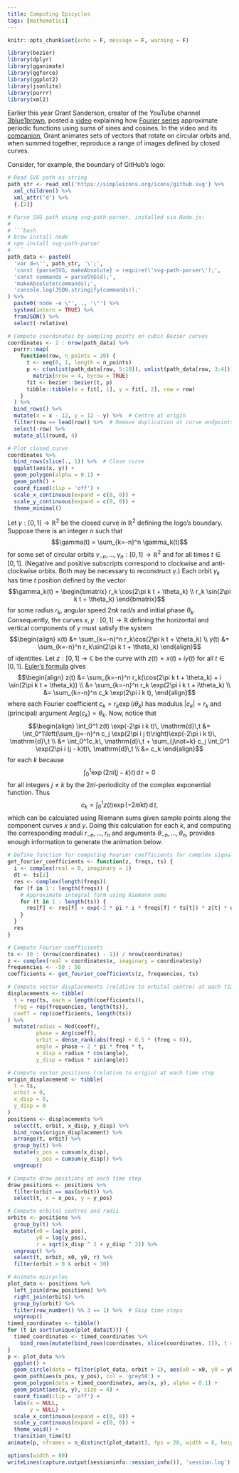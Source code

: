 ```yaml
---
title: Computing Epicycles
tags: [mathematics]
---
```


```r
knitr::opts_chunk$set(echo = F, message = F, warning = F)

library(bezier)
library(dplyr)
library(gganimate)
library(ggforce)
library(ggplot2)
library(jsonlite)
library(purrr)
library(xml2)
```

Earlier this year Grant Sanderson, creator of the YouTube channel [3blue1brown](https://www.3blue1brown.com), posted a [video](https://www.youtube.com/watch?v=r6sGWTCMz2k) explaining how [Fourier series](http://mathworld.wolfram.com/FourierSeries.html) approximate periodic functions using sums of sines and cosines.
In the video and its [companion](https://www.youtube.com/watch?v=-qgreAUpPwM), Grant animates sets of vectors that rotate on circular orbits and, when summed together, reproduce a range of images defined by closed curves.

Consider, for example, the boundary of GitHub's logo:

```r

# Read SVG path as string
path_str <- read_xml('https://simpleicons.org/icons/github.svg') %>%
  xml_children() %>%
  xml_attr('d') %>%
  {.[2]}

# Parse SVG path using svg-path-parser, installed via Node.js:
#
# ```bash
# brew install node
# npm install svg-path-parser
# ```
path_data <- paste0(
  'var d=\'', path_str, '\';',
  'const {parseSVG, makeAbsolute} = require(\'svg-path-parser\');',
  'const commands = parseSVG(d);',
  'makeAbsolute(commands);',
  'console.log(JSON.stringify(commands));'
) %>%
  paste0('node -e \"', ., '\"') %>%
  system(intern = TRUE) %>%
  fromJSON() %>%
  select(-relative)

# Compute coordinates by sampling points on cubic Bezier curves
coordinates <- 2 : nrow(path_data) %>%
  purrr::map(
    function(row, n_points = 20) {
      t <- seq(0, 1, length = n_points)
      p <- c(unlist(path_data[row, 5:10]), unlist(path_data[row, 3:4])) %>%
        matrix(nrow = 4, byrow = TRUE)
      fit <- bezier::bezier(t, p)
      tibble::tibble(x = fit[, 1], y = fit[, 2], row = row)
    }
  ) %>%
  bind_rows() %>%
  mutate(x = x - 12, y = 12 - y) %>%  # Centre at origin
  filter(row == lead(row)) %>%  # Remove duplication at curve endpoints
  select(-row) %>%
  mutate_all(round, 4)

# Plot closed curve
coordinates %>%
  bind_rows(slice(., 1)) %>%  # Close curve
  ggplot(aes(x, y)) +
  geom_polygon(alpha = 0.1) +
  geom_path() +
  coord_fixed(clip = 'off') +
  scale_x_continuous(expand = c(0, 0)) +
  scale_y_continuous(expand = c(0, 0)) +
  theme_minimal()
```

Let $\gamma:[0,1]\to\mathbb{R}^2$ be the closed curve in $\mathbb{R}^2$ defining the logo's boundary.
Suppose there is an integer $n$ such that
$$\gamma(t) = \sum_{k=-n}^n \gamma_k(t)$$
for some set of circular orbits $\gamma_{-n},\ldots,\gamma_n:[0,1]\to\mathbb{R}^2$ and for all times $t\in[0,1]$.
(Negative and positive subscripts correspond to clockwise and anti-clockwise orbits.
Both may be necessary to reconstruct $\gamma$.)
Each orbit $\gamma_k$ has time $t$ position defined by the vector
$$\gamma_k(t) = \begin{bmatrix} r_k \cos(2\pi k t + \theta_k) \\ r_k \sin(2\pi k t + \theta_k) \end{bmatrix}$$
for some radius $r_k$, angular speed $2\pi k$ rad/s and initial phase $\theta_k$.
Consequently, the curves $x,y:[0,1]\to\mathbb{R}$ defining the horizontal and vertical components of $\gamma$ must satisfy the system
$$\begin{align} x(t) &= \sum_{k=-n}^n r_k\cos(2\pi k t + \theta_k) \\ y(t) &= \sum_{k=-n}^n r_k\sin(2\pi k t + \theta_k) \end{align}$$
of identities.
Let $z:[0,1]\to\mathbb{C}$ be the curve with $z(t)=x(t)+iy(t)$ for all $t\in[0,1]$.
[Euler's formula](http://mathworld.wolfram.com/EulerFormula.html) gives
$$\begin{align} z(t) &= \sum_{k=-n}^n r_k(\cos(2\pi k t + \theta_k) + i \sin(2\pi k t + \theta_k)) \\ &= \sum_{k=-n}^n r_k \exp(2\pi i k t + i\theta_k) \\ &= \sum_{k=-n}^n c_k \exp(2\pi i k t), \end{align}$$
where each Fourier coefficient $c_k=r_k\exp(i\theta_k)$ has modulus $\lvert c_k\rvert=r_k$ and (principal) argument $\mathrm{Arg}(c_k)=\theta_k$.
Now, notice that
$$\begin{align} \int_0^1 z(t) \exp(-2\pi i k t)\, \mathrm{d}\,t &= \int_0^1\left(\sum_{j=-n}^n c_j \exp(2\pi i j t)\right)\exp(-2\pi i k t)\, \mathrm{d}\,t \\ &= \int_0^1c_k\, \mathrm{d}\,t + \sum_{j\not=k} c_j \int_0^1 \exp(2\pi i (j - k)t)\, \mathrm{d}\,t \\ &= c_k \end{align}$$
for each $k$ because
$$\int_0^1 \exp(2\pi i (j - k)t)\, \mathrm{d}\,t = 0$$
for all integers $j\not=k$ by the $2\pi i$-periodicity of the complex exponential function.
Thus
$$c_k = \int_0^1 z(t) \exp(-2\pi i k t)\, \mathrm{d}\, t,$$
which can be calculated using Riemann sums given sample points along the component curves $x$ and $y$.
Doing this calculation for each $k$, and computing the corresponding moduli $r_{-n},\ldots,r_n$ and arguments $\theta_{-n},\ldots,\theta_n$, provides enough information to generate the animation below.

```r
# Define function for computing Fourier coefficients for complex signal
get_fourier_coefficients <- function(z, freqs, ts) {
  i <- complex(real = 0, imaginary = 1)
  dt <- ts[2]
  res <- complex(length(freqs))
  for (f in 1 : length(freqs)) {
    # Approximate integral form using Riemann sums
    for (t in 1 : length(ts)) {
      res[f] <- res[f] + exp(-2 * pi * i * freqs[f] * ts[t]) * z[t] * dt
    }
  }
  res
}

# Compute Fourier coefficients
ts <- (0 : (nrow(coordinates) - 1)) / nrow(coordinates)
z <- complex(real = coordinates$x, imaginary = coordinates$y)
frequencies <- -50 : 50
coefficients <- get_fourier_coefficients(z, frequencies, ts)

# Compute vector displacements (relative to orbital centre) at each time steps
displacements <- tibble(
  t = rep(ts, each = length(coefficients)),
  freq = rep(frequencies, length(ts)),
  coeff = rep(coefficients, length(ts))
) %>%
  mutate(radius = Mod(coeff),
         phase = Arg(coeff),
         orbit = dense_rank(abs(freq) + 0.5 * (freq < 0)),
         angle = phase + 2 * pi * freq * t,
         x_disp = radius * cos(angle),
         y_disp = radius * sin(angle))

# Compute vector positions (relative to origin) at each time step
origin_displacement <- tibble(
  t = ts,
  orbit = 0,
  x_disp = 0,
  y_disp = 0
)
positions <- displacements %>%
  select(t, orbit, x_disp, y_disp) %>%
  bind_rows(origin_displacement) %>%
  arrange(t, orbit) %>%
  group_by(t) %>%
  mutate(x_pos = cumsum(x_disp),
         y_pos = cumsum(y_disp)) %>%
  ungroup()

# Compute draw positions at each time step
draw_positions <- positions %>%
  filter(orbit == max(orbit)) %>%
  select(t, x = x_pos, y = y_pos)

# Compute orbital centres and radii
orbits <- positions %>%
  group_by(t) %>%
  mutate(x0 = lag(x_pos),
         y0 = lag(y_pos),
         r = sqrt(x_disp ^ 2 + y_disp ^ 2)) %>%
  ungroup() %>%
  select(t, orbit, x0, y0, r) %>%
  filter(orbit > 0 & orbit < 30)

# Animate epicycles
plot_data <- positions %>%
  left_join(draw_positions) %>%
  right_join(orbits) %>%
  group_by(orbit) %>%
  filter(row_number() %% 3 == 1) %>%  # Skip time steps
  ungroup()
timed_coordinates <- tibble()
for (t in sort(unique(plot_data$t))) {
  timed_coordinates <- timed_coordinates %>%
    bind_rows(mutate(bind_rows(coordinates, slice(coordinates, 1)), t = t))
}
p <- plot_data %>%
  ggplot() +
  geom_circle(data = filter(plot_data, orbit > 1), aes(x0 = x0, y0 = y0, r = r), col = 'grey75') +
  geom_path(aes(x_pos, y_pos), col = 'grey50') +
  geom_polygon(data = timed_coordinates, aes(x, y), alpha = 0.1) +
  geom_point(aes(x, y), size = 4) +
  coord_fixed(clip = 'off') +
  labs(x = NULL,
       y = NULL) +
  scale_x_continuous(expand = c(0, 0)) +
  scale_y_continuous(expand = c(0, 0)) +
  theme_void() +
  transition_time(t)
animate(p, nframes = n_distinct(plot_data$t), fps = 20, width = 8, height = 4.5, res = 100, units = 'in')
```

```r
options(width = 80)
writeLines(capture.output(sessioninfo::session_info()), 'session.log')
```
